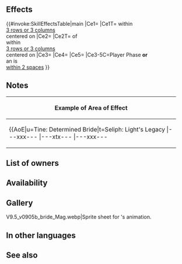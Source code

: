 {{Weapon Infobox
|tagid=SID_花嫁の花束
|intID=4727
|image=wep_mg402
|exclusive=0
|weaponType=Red Tome
|cost=200
|might=8
|range=2
|effect=For allies within 3 rows or 3 columns centered on unit, grants Atk/Spd+5 and neutralizes foe's bonuses during combat.<br><br>If unit initiates combat or is within 2 spaces of an ally, grants Atk/Spd/Def/Res+5 to unit, neutralizes foe's bonuses, and unit deals +X damage during combat (max 15; excluding area-of-effect Specials; X = number of allies within 3 rows or 3 columns centered on unit × 5).
|required=Elfire;Ruin
|next=Bridal Bouquet+
|promotionRarity=5
|promotionTier=1
|properties=
}}
==Effects==
{{#invoke:SkillEffectsTable|main
|Ce1={{Eft|Temporary buffs|Atk/Spd|5}}
|Ce1T={{Tgt|Allies}} within<br>[[3 rows or 3 columns]]<br>centered on {{Tgt|Unit}}
|Ce2={{Eft|Neutralize Bonuses}}
|Ce2T={{Tgt|Foes}} of<br>{{Tgt|Allies}} within<br>[[3 rows or 3 columns]]<br>centered on {{Tgt|Unit}}
|Ce3={{Eft|Temporary buffs|Atk/Spd/Def/Res|5}}
|Ce4={{Eft|Neutralize Bonuses}}
|Ce5={{Eft|Damage Boost|5 x {{Tgt|Allies}}<br>[[3 rows or 3 columns]]<br>centered on {{Tgt|Unit}}|max=15}}
|Ce3-5C=Player Phase '''or'''<br>an {{Tgt|Ally}} is<br>[[within 2 spaces]]
}}
==Notes==
{{Temporary buffs}}
{{Bonus neutralization}}
{{AlliesCombatEffect|temporary buffs and bonus neutralization effects}}
{{FlatDamageBoost|X (max: 15)}}
{|class="wikitable default mw-collapsible" 
!Example of Area of Effect
|-
|align="middle" style="max-width:450px;margin:auto"|{{AoE|u=Tine: Determined Bride|t=Seliph: Light's Legacy
|---xxx---
|---xtx---
|---xxx---
|xxxxxxxxx
|xxxxuxxxx
|xxxxxxxxx
|---xxx---
|---xxx---
|---xxx---
}}
|}
==List of owners==
{{Skill Hero List}}
==Availability==
{{PassiveFocusList}}
{{PassiveDistributionList}}
{{PassiveCombatManualList}}
==Gallery==
<gallery>
V9.5_v0905b_bride_Mag.webp|Sprite sheet for {{PAGENAME}}'s animation.
</gallery>
==In other languages==
{{OtherLanguages
|japanese=
|german=
|spanishEU=
|spanishLA=
|french=
|italian=
|chineseTW=
|portuguese=
}}
==See also==
{{See also skills|cond=Description LIKE '%allies within%rows%grants %/%neutralizes foe_s bonuses%' AND Exclusive='1'}}
{{Weapons Navbox}}